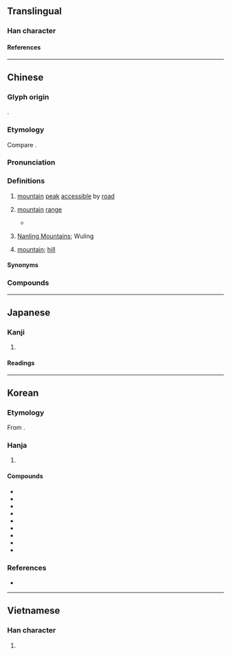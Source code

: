 {{also|岭}}
{{character info}}
{{character info|0xf9ab}}
==Translingual==

===Han character===
{{Han char|rn=46|rad=山|as=14|sn=17|four=22386|canj=UOIC|ids=⿱山領}}

====References====
{{Han ref|kx=0321.170|dkj=08553|dj=0621.220|hdz=10802.260|uh=5DBA|ud=23994|bh=C0AD|bd=49325}}
{{Han ref|uh=F9AB}}

----

==Chinese==
{{zh-forms|s=岭|alt=阾}}

===Glyph origin===
{{Han etym}}
{{Han compound|山|領|ls=psc|c1=s|c2=p|t1=mountain}}.

===Etymology===
Compare {{och-l|陵|mound; hill}}.

===Pronunciation===
{{zh-pron
|m=lǐng
|ma=Zh-lǐng.oga
|c=leng5,ling5
|c_note=leng5 - vernacular; ling5 - literary
|h=pfs=liâng/liáng;gd=liang1/liang3
|h_note=Sixian: liâng - vernacular; liáng - literary
Meixian: liang1 - vernacular; liang3 - literary
|mb=liàng
|md=liāng
|mn=léng/niá
|mn_note=léng - literary; niá - vernacular
|mn-t=nian2
|mc=y
|oc=y
|cat=n
}}

===Definitions===
{{zh-hanzi}}

# [[mountain]] [[peak]] [[accessible]] by [[road]] {{zh-mw|m:道}}
#: {{zh-x|崇山峻嶺|high mountains and lofty peaks}}
# [[mountain]] [[range]]
#: {{zh-x|^秦嶺|{{w|Qinling}} (Qing Mountains)}}
#* {{zh-x|橫 看 成 嶺 側 成 峰，遠近 高低 各 不同。||ref=1084, {{w|Su Shi}}, {{lang|zh|[[s:zh:題西林壁|題西林壁]]}}|CL}}
# {{lb|zh|specifically}} [[Nanling Mountains]]; Wuling
#: {{zh-x|^嶺南|Lingnan|lit=south of the Nanling Mountains}}
# {{lb|zh|Hakka|dialectal Cantonese}} [[mountain]]; [[hill]]

====Synonyms====
{{zh-dial|山}}

===Compounds===
{{zh-der|嶺南|大庾嶺|分水嶺|岡連嶺屬|山嶺|內興安嶺|崇山峻嶺|大興安嶺|巴嶺山脈|峻嶺|伯舒拉嶺|五嶺|大吉嶺|仙霞嶺|八達嶺|庾嶺|嶺表|嶺南畫派|峻嶺崇山|岑嶺|小興安嶺|南嶺|北嶺|大禹嶺|海嶺|登山越嶺|攀山越嶺|拔達嶺|杉嶺|摩天嶺|扒山越嶺|松嶺|秦嶺|碑嶺|登山驀嶺|成功嶺|梅花嶺|果嶺|漫山越嶺|梅嶺|推山移嶺|疊嶺層巒|牯嶺|烏鞘嶺|翻山越嶺|鷲嶺|關嶺|蔥嶺|薩彥嶺|草嶺古道|高嶺土|雲嶺|關子嶺|高山峻嶺|越城嶺|興安嶺|長嶺|八嶺山|八角嶺|走馬嶺|柘嶺|破嶺|十嶺|白嶺|楊嶺|四嶺|高嶺|小煥嶺|鴉鵲嶺|張家嶺|陶家嶺|馬家嶺|甫嶺|紅嶺|大嶺|彭家嶺|羅嶺|王嶺|茶庵嶺|麥嶺|杏花嶺:[[Xinghualing]]}}

{{zh-cat|Mountains}}

----

==Japanese==

===Kanji===
{{ja-kanji|grade=|rs=山14}}

# {{rfdef|ja|sort=山14}}

====Readings====
{{ja-readings
|on=れい, りょう
|kun=みね-
}}

----

==Korean==

===Etymology===
From {{der|ko|ltc|-}} {{ltc-l|嶺|id=1}}. {{hanja-hunmong|려ᇰ〯|lyeng|地理#상03B}}

===Hanja===
{{ko-hanja-search}}
{{ko-hanja|재|령||영}}

# {{hanja form of|[[령]]/[[영]]|[[mountain]] [[ridge]]}}

====Compounds====
{{der-top3|Compounds}}
* {{ko-l|^영남|嶺南}}
* {{ko-l|^영동|嶺東}}
* {{ko-l|^영서|嶺西}}
* {{ko-l|해령|海嶺}}
* {{ko-l|고령석|[[kaolinite]]|高嶺石}}
* {{ko-l|^추풍령|秋風嶺}}
* {{ko-l|^대관령|大關嶺}}
* {{ko-l|분수령|分水嶺}}
* {{ko-l|태산준령|泰山峻嶺}}
{{der-bottom}}

===References===
* {{R:hanjadoc|2917}}

----

==Vietnamese==

===Han character===
{{vi-readings|reading=lĩnh, lãnh|rs=山14}}

# {{rfdef|vi|sort=山14}}
